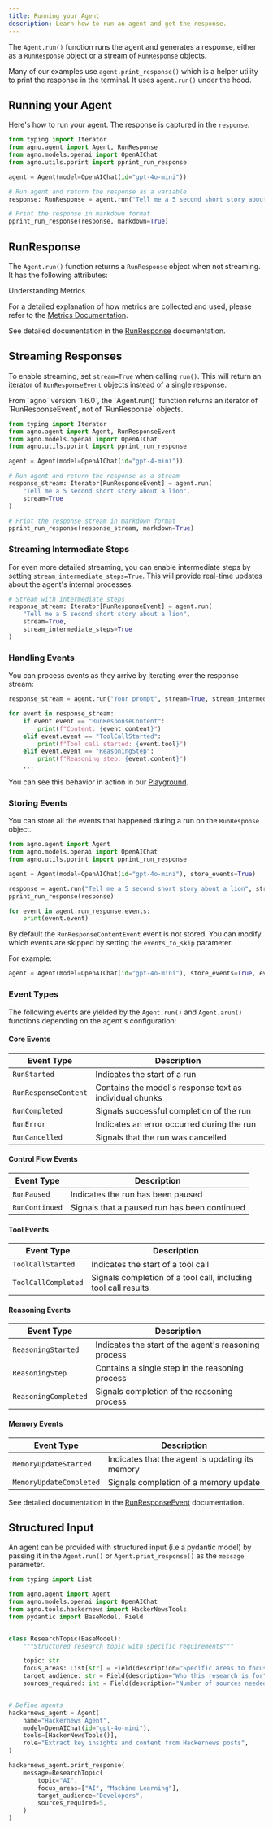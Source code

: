 ```yaml
---
title: Running your Agent
description: Learn how to run an agent and get the response.
---
```


The `Agent.run()` function runs the agent and generates a response, either as a `RunResponse` object or a stream of `RunResponse` objects.

Many of our examples use `agent.print_response()` which is a helper utility to print the response in the terminal. It uses `agent.run()` under the hood.

## Running your Agent

Here's how to run your agent. The response is captured in the `response`.

```python
from typing import Iterator
from agno.agent import Agent, RunResponse
from agno.models.openai import OpenAIChat
from agno.utils.pprint import pprint_run_response

agent = Agent(model=OpenAIChat(id="gpt-4o-mini"))

# Run agent and return the response as a variable
response: RunResponse = agent.run("Tell me a 5 second short story about a robot")

# Print the response in markdown format
pprint_run_response(response, markdown=True)
```

## RunResponse

The `Agent.run()` function returns a `RunResponse` object when not streaming. It has the following attributes:

<Note>
Understanding Metrics

For a detailed explanation of how metrics are collected and used, please refer to the [Metrics Documentation](/agents/metrics).
</Note>

See detailed documentation in the [RunResponse](/reference/agents/run-response) documentation.

## Streaming Responses

To enable streaming, set `stream=True` when calling `run()`. This will return an iterator of `RunResponseEvent` objects instead of a single response.

<Note>
From `agno` version `1.6.0`, the `Agent.run()` function returns an iterator of `RunResponseEvent`, not of `RunResponse` objects.
</Note>

```python
from typing import Iterator
from agno.agent import Agent, RunResponseEvent
from agno.models.openai import OpenAIChat
from agno.utils.pprint import pprint_run_response

agent = Agent(model=OpenAIChat(id="gpt-4-mini"))

# Run agent and return the response as a stream
response_stream: Iterator[RunResponseEvent] = agent.run(
    "Tell me a 5 second short story about a lion",
    stream=True
)

# Print the response stream in markdown format
pprint_run_response(response_stream, markdown=True)
```

### Streaming Intermediate Steps

For even more detailed streaming, you can enable intermediate steps by setting `stream_intermediate_steps=True`. This will provide real-time updates about the agent's internal processes.

```python
# Stream with intermediate steps
response_stream: Iterator[RunResponseEvent] = agent.run(
    "Tell me a 5 second short story about a lion",
    stream=True,
    stream_intermediate_steps=True
)
```

### Handling Events

You can process events as they arrive by iterating over the response stream:

```python
response_stream = agent.run("Your prompt", stream=True, stream_intermediate_steps=True)

for event in response_stream:
    if event.event == "RunResponseContent":
        print(f"Content: {event.content}")
    elif event.event == "ToolCallStarted":
        print(f"Tool call started: {event.tool}")
    elif event.event == "ReasoningStep":
        print(f"Reasoning step: {event.content}")
    ...
```

You can see this behavior in action in our [Playground](https://app.agno.com/playground/agents?endpoint=demo.agnoagents.com&agent=reasoning-agent).

### Storing Events

You can store all the events that happened during a run on the `RunResponse` object.

```python
from agno.agent import Agent
from agno.models.openai import OpenAIChat
from agno.utils.pprint import pprint_run_response

agent = Agent(model=OpenAIChat(id="gpt-4o-mini"), store_events=True)

response = agent.run("Tell me a 5 second short story about a lion", stream=True, stream_intermediate_steps=True)
pprint_run_response(response)

for event in agent.run_response.events:
    print(event.event)
```

By default the `RunResponseContentEvent` event is not stored. You can modify which events are skipped by setting the `events_to_skip` parameter.

For example:

```python
agent = Agent(model=OpenAIChat(id="gpt-4o-mini"), store_events=True, events_to_skip=[RunEvent.run_started.value])
```

### Event Types

The following events are yielded by the `Agent.run()` and `Agent.arun()` functions depending on the agent's configuration:

#### Core Events
| Event Type | Description |
|------------|-------------|
| `RunStarted` | Indicates the start of a run |
| `RunResponseContent` | Contains the model's response text as individual chunks |
| `RunCompleted` | Signals successful completion of the run |
| `RunError` | Indicates an error occurred during the run |
| `RunCancelled` | Signals that the run was cancelled |

#### Control Flow Events
| Event Type | Description |
|------------|-------------|
| `RunPaused` | Indicates the run has been paused |
| `RunContinued` | Signals that a paused run has been continued |

#### Tool Events
| Event Type | Description |
|------------|-------------|
| `ToolCallStarted` | Indicates the start of a tool call |
| `ToolCallCompleted` | Signals completion of a tool call, including tool call results |

#### Reasoning Events
| Event Type | Description |
|------------|-------------|
| `ReasoningStarted` | Indicates the start of the agent's reasoning process |
| `ReasoningStep` | Contains a single step in the reasoning process |
| `ReasoningCompleted` | Signals completion of the reasoning process |

#### Memory Events
| Event Type | Description |
|------------|-------------|
| `MemoryUpdateStarted` | Indicates that the agent is updating its memory |
| `MemoryUpdateCompleted` | Signals completion of a memory update |

See detailed documentation in the [RunResponseEvent](/reference/agents/run-response) documentation.

## Structured Input

An agent can be provided with structured input (i.e a pydantic model) by passing it in the `Agent.run()` or `Agent.print_response()` as the `message` parameter.

```python
from typing import List

from agno.agent import Agent
from agno.models.openai import OpenAIChat
from agno.tools.hackernews import HackerNewsTools
from pydantic import BaseModel, Field


class ResearchTopic(BaseModel):
    """Structured research topic with specific requirements"""

    topic: str
    focus_areas: List[str] = Field(description="Specific areas to focus on")
    target_audience: str = Field(description="Who this research is for")
    sources_required: int = Field(description="Number of sources needed", default=5)


# Define agents
hackernews_agent = Agent(
    name="Hackernews Agent",
    model=OpenAIChat(id="gpt-4o-mini"),
    tools=[HackerNewsTools()],
    role="Extract key insights and content from Hackernews posts",
)

hackernews_agent.print_response(
    message=ResearchTopic(
        topic="AI",
        focus_areas=["AI", "Machine Learning"],
        target_audience="Developers",
        sources_required=5,
    )
)
```